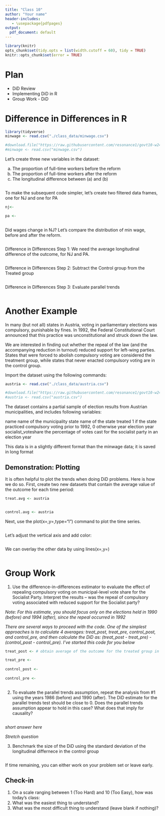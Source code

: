 ```yaml
---
title: "Class 10"
author: "Your name"
header-includes:
   - \usepackage{pdfpages}
output:
  pdf_document: default
---
```


```r
library(knitr)
opts_chunk$set(tidy.opts = list(width.cutoff = 60), tidy = TRUE)
knitr::opts_chunk$set(error = TRUE)
```

# Plan
* DiD Review
* Implementing DiD in R
* Group Work - DiD

# Difference in Differences in R

```r
library(tidyverse)
minwage <- read.csv("./class_data/minwage.csv")

#download.file("https://raw.githubusercontent.com/resonance1/govt10-w24/main/class_data/minwage.csv","minwage.csv")
#minwage <- read.csv("minwage.csv")

```

Let's create three new variables in the dataset:

a) The proportion of full-time workers before the reform
b) The proportion of full-time workers after the reform
c) The longitudinal difference between (a) and (b)
 

```r



```

To make the subsequent code simpler, let's create two filtered data frames, one for NJ and one for PA

```r

nj<-

pa <-
  
```

Did wages change in NJ? Let's compare the distribution of min wage, before and after the reform. 

```r


```

Difference in Differences Step 1: We need the average longitudinal difference of the outcome, for NJ and PA.

```r

```

Difference in Differences Step 2: Subtract the Control group from the Treated group

```r

```

Difference in Differences Step 3: Evaluate parallel trends

```r

```


# Another Example

In many (but not all) states in Austria, voting in parliamentary elections was compulsory, punishable by fines. In 1992, the Federal Constitutional Court announced that this practice was unconstitutional and struck down the law. 

We are interested in finding out whether the repeal of the law (and the accompanying reduction in turnout) reduced support for left-wing parties. States that were forced to abolish compulsory voting are considered the treatment group, while states that never enacted compulsory voting are in the control group. 

Import the dataset using the following commands:

```r
austria <- read.csv("./class_data/austria.csv")

#download.file("https://raw.githubusercontent.com/resonance1/govt10-w24/main/class_data/austria.csv","austria.csv")
#austria <- read.csv("austria.csv")

```

The dataset contains a partial sample of election results from Austrian municipalities, and includes following variables:

name                    name of the municipality
state                   name of the state
treated                 1 if the state practiced compulsory voting prior to 1992, 0 otherwise
year                    election year
socialist_voteshare     the percentage of votes cast for the socialist party in an election year

This data is in a slightly different format than the minwage data; it is saved in long format


## Demonstration: Plotting

It is often helpful to plot the trends when doing DiD problems. Here is how we do so. First, create two new datasets that contain the average value of the outcome for each time period:

```r

treat.avg <- austria
  

control.avg <- austria

```

Next, use the plot(x=,y=,type="l") command to plot the time series.

```r

```

Let's adjust the vertical axis and add color:

```r

```


We can overlay the other data by using lines(x=,y=)

```r

```


# Group Work

1. Use the difference-in-differences estimator to evaluate the effect of repealing compulsory voting on municipal-level vote share for the Socialist Party. Interpret the results -- was the repeal of compulsory voting associated with reduced support for the Socialist party? 

 _Note: For this estimate, you should focus only on the elections held in 1990 (before) and 1994 (after), since the repeal occurred in 1992_ 
 
_There are several ways to proceed with the code. One of the simplest approaches is to calculate 4 averages: treat_post, treat_pre, control_post, and control_pre, and then calculate the DiD as: (treat_post - treat_pre) - (control_post - control_pre). I've started this code for you below_

```r
treat_post <- # obtain average of the outcome for the treated group in the post period

treat_pre <-
  
control_post <-
  
control_pre <-
  
```

2. To evaluate the parallel trends assumption, repeat the analysis from #1 using the years 1986 (before) and 1990 (after). The DiD estimate for the parallel trends test should be close to 0. Does the parallel trends assumption appear to hold in this case? What does that imply for causality?

```r


```

*short answer here*

_Stretch question_

3. Benchmark the size of the DiD using the standard deviation of the longitudinal differnece in the control group

```r

```


If time remaining, you can either work on your problem set or leave early. 


## Check-in

1. On a scale ranging between 1 (Too Hard) and 10 (Too Easy), how was today's class: 
2. What was the easiest thing to understand?
3. What was the most difficult thing to understand (leave blank if nothing)?

